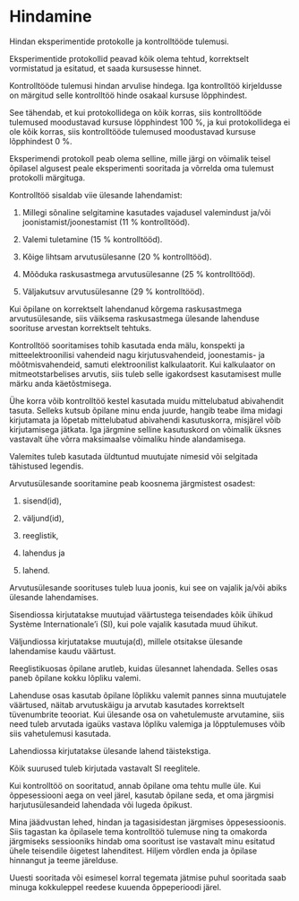 # Hindamine

Hindan eksperimentide protokolle ja kontrolltööde tulemusi.

Eksperimentide protokollid peavad kõik olema tehtud, korrektselt vormistatud ja esitatud, et saada kursusesse hinnet.

Kontrolltööde tulemusi hindan arvulise hindega. Iga kontrolltöö kirjeldusse on märgitud selle kontrolltöö hinde osakaal kursuse lõpphindest.

See tähendab, et kui protokollidega on kõik korras, siis kontrolltööde tulemused moodustavad kursuse lõpphindest 100 %, ja kui protokollidega ei ole kõik korras, siis kontrolltööde tulemused moodustavad kursuse lõpphindest 0 %.

Eksperimendi protokoll peab olema selline, mille järgi on võimalik teisel õpilasel algusest peale eksperimenti sooritada ja võrrelda oma tulemust protokolli märgituga.

Kontrolltöö sisaldab viie ülesande lahendamist:

1. Millegi sõnaline selgitamine kasutades vajadusel valemindust ja/või joonistamist/joonestamist (11 % kontrolltööd).

2. Valemi tuletamine (15 % kontrolltööd).

3. Kõige lihtsam arvutusülesanne (20 % kontrolltööd).

4. Mõõduka raskusastmega arvutusülesanne (25 % kontrolltööd).

5. Väljakutsuv arvutusülesanne (29 % kontrolltööd).

Kui õpilane on korrektselt lahendanud kõrgema raskusastmega arvutusülesande, siis väiksema raskusastmega ülesande lahenduse soorituse arvestan korrektselt tehtuks.

Kontrolltöö sooritamises tohib kasutada enda mälu, konspekti ja mitteelektroonilisi vahendeid nagu kirjutusvahendeid, joonestamis- ja mõõtmisvahendeid, samuti elektroonilist kalkulaatorit. Kui kalkulaator on mitmeotstarbelises arvutis, siis tuleb selle igakordsest kasutamisest mulle märku anda käetõstmisega.

Ühe korra võib kontrolltöö kestel kasutada muidu mittelubatud abivahendit tasuta. Selleks kutsub õpilane minu enda juurde, hangib teabe ilma midagi kirjutamata ja lõpetab mittelubatud abivahendi kasutuskorra, misjärel võib kirjutamisega jätkata. Iga järgmine selline kasutuskord on võimalik üksnes vastavalt ühe võrra maksimaalse võimaliku hinde alandamisega.

Valemites tuleb kasutada üldtuntud muutujate nimesid või selgitada tähistused legendis.

Arvutusülesande sooritamine peab koosnema järgmistest osadest:

1. sisend(id),

2. väljund(id),

3. reeglistik,

4. lahendus ja

5. lahend.

Arvutusülesande soorituses tuleb luua joonis, kui see on vajalik ja/või abiks ülesande lahendamises.

Sisendiossa kirjutatakse muutujad väärtustega teisendades kõik ühikud Système Internationale'i (SI), kui pole vajalik kasutada muud ühikut.

Väljundiossa kirjutatakse muutuja(d), millele otsitakse ülesande lahendamise kaudu väärtust.

Reeglistikuosas õpilane arutleb, kuidas ülesannet lahendada. Selles osas paneb õpilane kokku lõpliku valemi.

Lahenduse osas kasutab õpilane lõplikku valemit pannes sinna muutujatele väärtused, näitab arvutuskäigu ja arvutab kasutades korrektselt tüvenumbrite teooriat. Kui ülesande osa on vahetulemuste arvutamine, siis need tuleb arvutada igaüks vastava lõpliku valemiga ja lõpptulemuses võib siis vahetulemusi kasutada.

Lahendiossa kirjutatakse ülesande lahend täistekstiga. 

Kõik suurused tuleb kirjutada vastavalt SI reeglitele.

Kui kontrolltöö on sooritatud, annab õpilane oma tehtu mulle üle. Kui õppesessiooni aega on veel järel, kasutab õpilane seda, et oma järgmisi harjutusülesandeid lahendada või lugeda õpikust.

Mina jäädvustan lehed, hindan ja tagasisidestan järgmises õppesessioonis. Siis tagastan ka õpilasele tema kontrolltöö tulemuse ning ta omakorda järgmiseks sessiooniks hindab oma sooritust ise vastavalt minu esitatud ühele teisendile õigetest lahenditest. Hiljem võrdlen enda ja õpilase hinnangut ja teeme järelduse.

Uuesti sooritada või esimesel korral tegemata jätmise puhul sooritada saab minuga kokkuleppel reedese kuuenda õppeperioodi järel.
